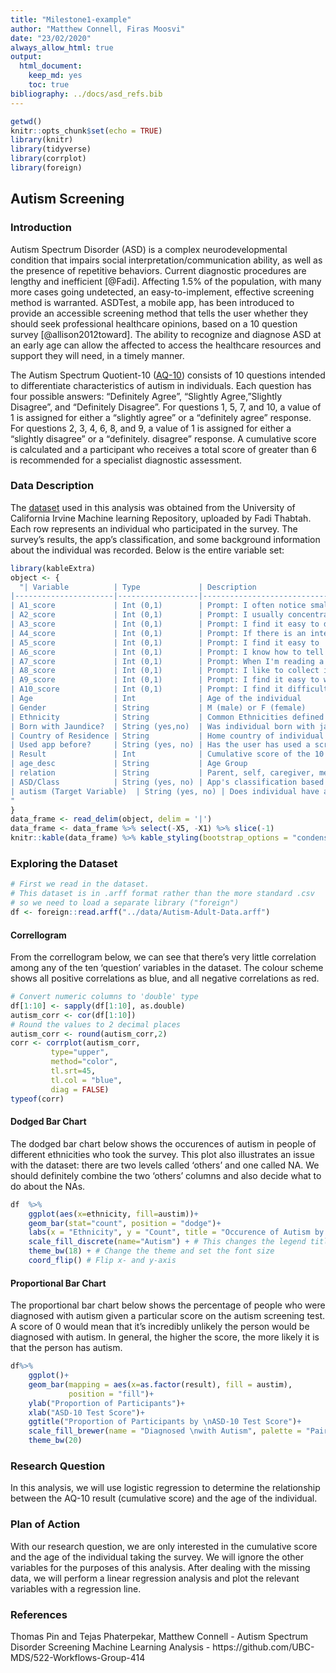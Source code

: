 ```yaml
---
title: "Milestone1-example"
author: "Matthew Connell, Firas Moosvi"
date: "23/02/2020"
always_allow_html: true
output: 
  html_document:
    keep_md: yes
    toc: true
bibliography: ../docs/asd_refs.bib
---
```


```r
getwd()
knitr::opts_chunk$set(echo = TRUE)
library(knitr)
library(tidyverse)
library(corrplot)
library(foreign)
```

## Autism Screening

### Introduction

Autism Spectrum Disorder (ASD) is a complex neurodevelopmental condition that impairs social interpretation/communication ability, as well as the presence of repetitive behaviors.
Current diagnostic procedures are lengthy and inefficient [@Fadi]. 
Affecting 1.5% of the population, with many more cases going undetected, an easy-to-implement, effective screening method is warranted.
ASDTest, a mobile app, has been introduced to provide an accessible screening method that tells the user whether they should seek professional healthcare opinions, based on a 10 question survey [@allison2012toward].
The ability to recognize and diagnose ASD at an early age can allow the affected to access the healthcare resources and support they will need, in a timely manner. 

The Autism Spectrum Quotient-10 ([AQ-10](https://www.nice.org.uk/guidance/cg142/resources/autism-spectrum-quotient-aq10-test-pdf-186582493)) consists of 10 questions intended to differentiate characteristics of autism in individuals.
Each question has four possible answers: "Definitely Agree", "Slightly Agree, "Slightly Disagree", and "Definitely Disagree".
For questions 1, 5, 7, and 10, a value of 1 is assigned for either a "slightly agree" or a "definitely agree" response.
For questions 2, 3, 4, 6, 8, and 9, a value of 1 is assigned for either a "slightly disagree" or a "definitely. disagree" response.
A cumulative score is calculated and a participant who receives a total score of greater than 6 is recommended for a specialist diagnostic assessment.


### Data Description

The [dataset](https://archive.ics.uci.edu/ml/datasets/Autism+Screening+Adult)  used in this analysis was obtained from the University of California Irvine Machine learning Repository, uploaded by Fadi Thabtah.
Each row represents an individual who participated in the survey.
The survey's results, the app's classification, and some background information about the individual was recorded.
Below is the entire variable set:

```r
library(kableExtra)
object <- {
  "| Variable          | Type             | Description                                                                                                                            |
|----------------------|------------------|----------------------------------------------------------------------------------------------------------------------------------------|
| A1_score             | Int (0,1)        | Prompt: I often notice small sounds when others do not                                                                                 |
| A2_score             | Int (0,1)        | Prompt: I usually concentrate more on the whole picture, rather than the small details                                                 |
| A3_score             | Int (0,1)        | Prompt: I find it easy to do more than one thing at once                                                                               |
| A4_score             | Int (0,1)        | Prompt: If there is an interruption, I can switch back to what I was doing very quickly                                                |
| A5_score             | Int (0,1)        | Prompt: I find it easy to 'read between the lines' when someone is talking to me                                                       |
| A6_score             | Int (0,1)        | Prompt: I know how to tell if someone listening to me is getting bored                                                                 |
| A7_score             | Int (0,1)        | Prompt: When I'm reading a story I find it difficult to work out the characters' intentions                                            |
| A8_score             | Int (0,1)        | Prompt: I like to collect information about categories of things(e.g. types of car, types of bird, types of train, types of plant etc) |
| A9_score             | Int (0,1)        | Prompt: I find it easy to work out what someone is thinking or feeling just by looking at their face                                   |
| A10_score            | Int (0,1)        | Prompt: I find it difficult to work out people's intentions                                                                            |
| Age                  | Int              | Age of the individual                                                                                                                  |
| Gender               | String           | M (male) or F (female)                                                                                                                 |
| Ethnicity            | String           | Common Ethnicities defined for each individual                                                                                         |
| Born with Jaundice?  | String (yes,no)  | Was individual born with jaundice?                                                                                                     |
| Country of Residence | String           | Home country of individual                                                                                                             |
| Used app before?     | String (yes, no) | Has the user has used a screening app                                                                                                  |
| Result               | Int              | Cumulative score of the 10 survey Q's                                                                                                  |
| age_desc             | String           | Age Group                                                                                                                              |
| relation             | String           | Parent, self, caregiver, medical staff, clinician ,etc.                                                                                |
| ASD/Class            | String (yes, no) | App's classification based on result                                                                                                   |
| autism (Target Variable)  | String (yes, no) | Does individual have an autism diagnosis?  
"
}
data_frame <- read_delim(object, delim = '|')
data_frame <- data_frame %>% select(-X5, -X1) %>% slice(-1)
knitr::kable(data_frame) %>% kable_styling(bootstrap_options = "condensed", full_width = F, fixed_thead = TRUE)
```

### Exploring the Dataset

```r
# First we read in the dataset.
# This dataset is in .arff format rather than the more standard .csv
# so we need to load a separate library ("foreign")
df <- foreign::read.arff("../data/Autism-Adult-Data.arff")
```

#### Correllogram

From the correllogram below, we can see that there's very little correlation among any of the ten 'question' variables in the dataset.
The colour scheme shows all positive correlations as blue, and all negative correlations as red.

```r
# Convert numeric columns to 'double' type
df[1:10] <- sapply(df[1:10], as.double)
autism_corr <- cor(df[1:10])
# Round the values to 2 decimal places
autism_corr <- round(autism_corr,2)
corr <- corrplot(autism_corr, 
         type="upper", 
         method="color",
         tl.srt=45, 
         tl.col = "blue",
         diag = FALSE)
typeof(corr)
```

#### Dodged Bar Chart

The dodged bar chart below shows the occurences of autism in people of different ethnicities who took the survey.
This plot also illustrates an issue with the dataset: there are two levels called 'others' and one called NA.
We should definitely combine the two 'others' columns and also decide what to do about the NAs.

```r
df  %>% 
    ggplot(aes(x=ethnicity, fill=austim))+
    geom_bar(stat="count", position = "dodge")+
    labs(x = "Ethnicity", y = "Count", title = "Occurence of Autism by Ethnicity") + 
    scale_fill_discrete(name="Autism") + # This changes the legend title
    theme_bw(18) + # Change the theme and set the font size
    coord_flip() # Flip x- and y-axis
```

#### Proportional Bar Chart

The proportional bar chart below shows the percentage of people who were diagnosed with autism given a particular score on the autism screening test.
A score of 0 would mean that it's incredibly unlikely the person would be diagnosed with autism.
In general, the higher the score, the more likely it is that the person has autism.

```r
df%>% 
    ggplot()+
    geom_bar(mapping = aes(x=as.factor(result), fill = austim),
             position = "fill")+
    ylab("Proportion of Participants")+
    xlab("ASD-10 Test Score")+
    ggtitle("Proportion of Participants by \nASD-10 Test Score")+
    scale_fill_brewer(name = "Diagnosed \nwith Autism", palette = "Paired") +
    theme_bw(20)
```

### Research Question

In this analysis, we will use logistic regression to determine the relationship between the AQ-10 result (cumulative score) and the age of the individual.

### Plan of Action

With our research question, we are only interested in the cumulative score and the age of the individual taking the survey. 
We will ignore the other variables for the purposes of this analysis. 
After dealing with the missing data, we will perform a linear regression analysis and plot the relevant variables with a regression line. 

### References

Thomas Pin and Tejas Phaterpekar, Matthew Connell - Autism Spectrum Disorder Screening Machine Learning Analysis - https://github.com/UBC-MDS/522-Workflows-Group-414